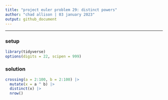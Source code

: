 ---
title: "project euler problem 29: distinct powers"
author: "chad allison | 03 january 2023"
output: github_document
---

___

### setup

```{r message = F, warning = F}
library(tidyverse)
options(digits = 22, scipen = 999)
```

### solution

```{r}
crossing(a = 2:100, b = 2:100) |>
  mutate(x = a ^ b) |>
  distinct(x) |>
  nrow()
```


































